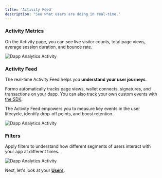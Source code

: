 ```yaml
---
title: 'Activity Feed'
description: 'See what users are doing in real-time.'
---
```


### Activity Metrics

On the Activity page, you can see live visitor counts, total page views, average session duration, and bounce rate.

<Frame caption="Track your page views, average session time, and bounce rate.">
	<img src="/images/dapp-analytics-activity-0.png" alt="Dapp Analytics Activity" />
</Frame>

### Activity Feed

The real-time Activity Feed helps you **understand your user journeys**. 

Formo automatically tracks page views, wallet connects, signatures, and transactions on your dapp. 
You can also track your own custom events with <a href="/install">the SDK</a>.

The Activity Feed empowers you to measure key events in the user lifecycle, identify drop-off points, and boost retention.

<Frame caption="The activity feed shows you what users are doing in real-time.">
	<img src="/images/dapp-analytics-activity-1.png" alt="Dapp Analytics Activity" />
</Frame>

### Filters

Apply filters to understand how different segments of users interact with your app at different times.

<Frame caption="Filter and search data at different points in time, from last week to last year.">
	<img src="/images/dapp-analytics-activity-2.png" alt="Dapp Analytics Activity" />
</Frame>

Next, let's look at your <a href="/features/wallet-intelligence/users">**Users**</a>.